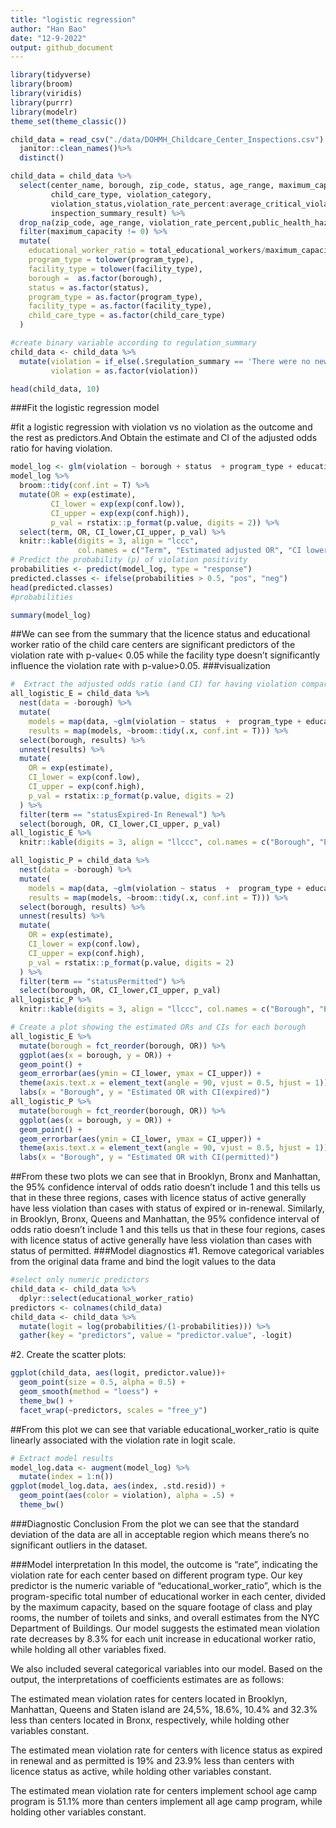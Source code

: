 ```yaml
---
title: "logistic regression"
author: "Han Bao"
date: "12-9-2022"
output: github_document
---
```


```r
library(tidyverse)
library(broom)
library(viridis)
library(purrr)
library(modelr)
theme_set(theme_classic())
```

```r
child_data = read_csv("./data/DOHMH_Childcare_Center_Inspections.csv") %>%
  janitor::clean_names()%>%
  distinct()
```
```r
child_data = child_data %>% 
  select(center_name, borough, zip_code, status, age_range, maximum_capacity,program_type, facility_type, 
         child_care_type, violation_category,
         violation_status,violation_rate_percent:average_critical_violation_rate,regulation_summary,
         inspection_summary_result) %>%
  drop_na(zip_code, age_range, violation_rate_percent,public_health_hazard_violation_rate, critical_violation_rate) %>% 
  filter(maximum_capacity != 0) %>% 
  mutate(
    educational_worker_ratio = total_educational_workers/maximum_capacity,
    program_type = tolower(program_type),
    facility_type = tolower(facility_type),
    borough =  as.factor(borough),
    status = as.factor(status),
    program_type = as.factor(program_type),
    facility_type = as.factor(facility_type),
    child_care_type = as.factor(child_care_type)
  )
```

```r
#create binary variable according to regulation_summary
child_data <- child_data %>%
  mutate(violation = if_else(.$regulation_summary == 'There were no new violations observed at the time of this inspection/visit.','0','1'),
         violation = as.factor(violation))

```
```r
head(child_data, 10)
```

###Fit the logistic regression model

#fit a logistic regression with violation vs no violation as the outcome and the rest as predictors.And Obtain the estimate and CI of the adjusted odds ratio for having violation.


```r
model_log <- glm(violation ~ borough + status  + program_type + educational_worker_ratio,data = child_data,family = binomial(link=logit))
model_log %>%
  broom::tidy(conf.int = T) %>% 
  mutate(OR = exp(estimate),
         CI_lower = exp(exp(conf.low)),
         CI_upper = exp(exp(conf.high)),
         p_val = rstatix::p_format(p.value, digits = 2)) %>% 
  select(term, OR, CI_lower,CI_upper, p_val) %>% 
  knitr::kable(digits = 3, align = "lccc", 
               col.names = c("Term", "Estimated adjusted OR", "CI lower bound", "CI upper bound", "p-value"))
# Predict the probability (p) of violation positivity
probabilities <- predict(model_log, type = "response")
predicted.classes <- ifelse(probabilities > 0.5, "pos", "neg")
head(predicted.classes)
#probabilities
```
```r
summary(model_log)
```

##We can see from the summary that the licence status and educational worker ratio of the child care centers are significant predictors of the violation rate with p-value< 0.05 while the facility type doesn't significantly influence the violation rate with p-value>0.05.
###visualization
```r
#  Extract the adjusted odds ratio (and CI) for having violation comparing licence type of "active" against "Expired-in renewal" from all the boroughs.
all_logistic_E = child_data %>% 
  nest(data = -borough) %>% 
  mutate(
    models = map(data, ~glm(violation ~ status  +  program_type + educational_worker_ratio, data = ., family = binomial(link = "logit"))),
    results = map(models, ~broom::tidy(.x, conf.int = T))) %>% 
  select(borough, results) %>% 
  unnest(results) %>% 
  mutate(
    OR = exp(estimate),
    CI_lower = exp(conf.low),
    CI_upper = exp(conf.high),
    p_val = rstatix::p_format(p.value, digits = 2)
  ) %>% 
  filter(term == "statusExpired-In Renewal") %>% 
  select(borough, OR, CI_lower,CI_upper, p_val) 
all_logistic_E %>% 
  knitr::kable(digits = 3, align = "llccc", col.names = c("Borough", "Estimated adjusted OR", "CI lower bound", "CI upper bound", "p-value"))

all_logistic_P = child_data %>% 
  nest(data = -borough) %>% 
  mutate(
    models = map(data, ~glm(violation ~ status  +  program_type + educational_worker_ratio, data = ., family = binomial(link = "logit"))),
    results = map(models, ~broom::tidy(.x, conf.int = T))) %>% 
  select(borough, results) %>% 
  unnest(results) %>% 
  mutate(
    OR = exp(estimate),
    CI_lower = exp(conf.low),
    CI_upper = exp(conf.high),
    p_val = rstatix::p_format(p.value, digits = 2)
  ) %>% 
  filter(term == "statusPermitted") %>% 
  select(borough, OR, CI_lower,CI_upper, p_val) 
all_logistic_P %>% 
  knitr::kable(digits = 3, align = "llccc", col.names = c("Borough", "Estimated adjusted OR", "CI lower bound", "CI upper bound", "p-value"))
```
```r
# Create a plot showing the estimated ORs and CIs for each borough
all_logistic_E %>% 
  mutate(borough = fct_reorder(borough, OR)) %>%
  ggplot(aes(x = borough, y = OR)) +
  geom_point() +
  geom_errorbar(aes(ymin = CI_lower, ymax = CI_upper)) +
  theme(axis.text.x = element_text(angle = 90, vjust = 0.5, hjust = 1)) +
  labs(x = "Borough", y = "Estimated OR with CI(expired)")
all_logistic_P %>% 
  mutate(borough = fct_reorder(borough, OR)) %>%
  ggplot(aes(x = borough, y = OR)) +
  geom_point() +
  geom_errorbar(aes(ymin = CI_lower, ymax = CI_upper)) +
  theme(axis.text.x = element_text(angle = 90, vjust = 0.5, hjust = 1)) +
  labs(x = "Borough", y = "Estimated OR with CI(permitted)")
```


##From these two plots we can see that in Brooklyn, Bronx and Manhattan, the 95% confidence interval of odds ratio doesn't include 1 and this tells us that in these three regions, cases with licence status of active generally have less violation than cases with status of expired or in-renewal. Similarly, in Brooklyn, Bronx, Queens and Manhattan, the 95% confidence interval of odds ratio doesn't include 1 and this tells us that in these four regions, cases with licence status of active generally have less violation than cases with status of permitted.
###Model diagnostics
#1. Remove categorical variables from the original data frame and bind the logit values to the data
```r
#select only numeric predictors
child_data <- child_data %>%
  dplyr::select(educational_worker_ratio) 
predictors <- colnames(child_data)
child_data <- child_data %>%
  mutate(logit = log(probabilities/(1-probabilities))) %>%
  gather(key = "predictors", value = "predictor.value", -logit)
```
#2. Create the scatter plots:
```r
ggplot(child_data, aes(logit, predictor.value))+
  geom_point(size = 0.5, alpha = 0.5) +
  geom_smooth(method = "loess") + 
  theme_bw() + 
  facet_wrap(~predictors, scales = "free_y")
```

##From this plot we can see that variable educational_worker_ratio is quite linearly associated with the violation rate in logit scale.
```r
# Extract model results
model_log.data <- augment(model_log) %>% 
  mutate(index = 1:n()) 
ggplot(model_log.data, aes(index, .std.resid)) + 
  geom_point(aes(color = violation), alpha = .5) +
  theme_bw()
```


###Diagnostic Conclusion
From the plot we can see that the standard deviation of the data are all in acceptable region which means there's no significant outliers in the dataset.

###Model interpretation
In this model, the outcome is "rate", indicating the violation rate for each center based on different program type. Our key predictor is the numeric variable of "educational_worker_ratio", which is the program-specific total number of educational worker in each center,  divided by the maximum capacity, based on the square footage of class and play rooms, the number of toilets and sinks, and overall estimates from the NYC Department of Buildings. Our model suggests the estimated mean violation rate decreases by 8.3% for each unit increase in educational worker ratio, while holding all other variables fixed.  

We also included several categorical variables into our model. Based on the output, the interpretations of coefficients estimates are as follows:

The estimated mean violation rates for centers located in Brooklyn,  Manhattan, Queens and Staten island are 24,5%, 18.6%, 10.4% and 32.3% less than centers located in Bronx, respectively, while holding other variables constant.

The estimated mean violation rate for centers with licence status as expired in renewal and as permitted is 19% and 23.9% less than  centers with licence status as active, while holding other variables constant.

The estimated mean violation rate for centers implement school age camp program is 51.1% more than centers implement all age camp program, while holding other variables constant.















